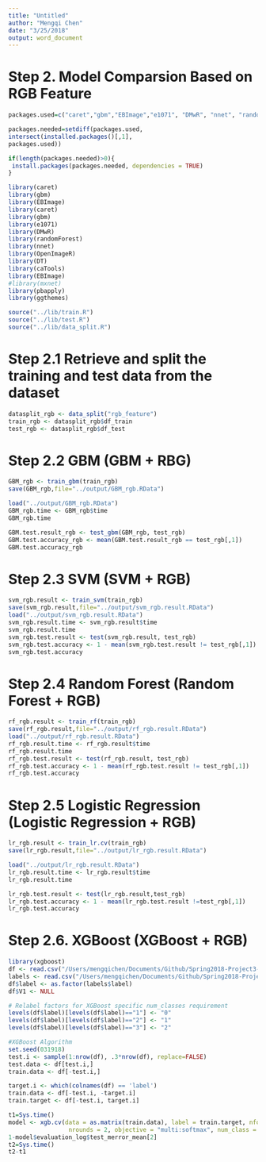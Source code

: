 ```yaml
---
title: "Untitled"
author: "Mengqi Chen"
date: "3/25/2018"
output: word_document
---
```

# Step 2. Model Comparsion Based on RGB Feature

```r
packages.used=c("caret","gbm","EBImage","e1071", "DMwR", "nnet", "randomForest","OpenImageR","DT", "caTools","mxnet", "pbapply", "ggthemes")

packages.needed=setdiff(packages.used,
intersect(installed.packages()[,1],
packages.used))

if(length(packages.needed)>0){
 install.packages(packages.needed, dependencies = TRUE)
}

library(caret)
library(gbm)
library(EBImage)
library(caret)
library(gbm)
library(e1071)
library(DMwR)
library(randomForest)
library(nnet)
library(OpenImageR)
library(DT)
library(caTools)
library(EBImage)
#library(mxnet)
library(pbapply)
library(ggthemes)

source("../lib/train.R")
source("../lib/test.R")
source("../lib/data_split.R")
```

# Step 2.1 Retrieve and split the training and test data from the dataset

```r
datasplit_rgb <- data_split("rgb_feature")
train_rgb <- datasplit_rgb$df_train
test_rgb <- datasplit_rgb$df_test
```

# Step 2.2 GBM (GBM + RBG)

```r
GBM_rgb <- train_gbm(train_rgb)
save(GBM_rgb,file="../output/GBM_rgb.RData")

load("../output/GBM_rgb.RData")
GBM_rgb.time <- GBM_rgb$time
GBM_rgb.time

GBM.test.result_rgb <- test_gbm(GBM_rgb, test_rgb)
GBM.test.accuracy_rgb <- mean(GBM.test.result_rgb == test_rgb[,1])
GBM.test.accuracy_rgb
```

# Step 2.3 SVM (SVM + RGB)

```r
svm_rgb.result <- train_svm(train_rgb)
save(svm_rgb.result,file="../output/svm_rgb.result.RData")
load("../output/svm_rgb.result.RData")
svm_rgb.result.time <- svm_rgb.result$time
svm_rgb.result.time
svm_rgb.test.result <- test(svm_rgb.result, test_rgb)
svm_rgb.test.accuracy <- 1 - mean(svm_rgb.test.result != test_rgb[,1])
svm_rgb.test.accuracy
```

# Step 2.4 Random Forest (Random Forest + RGB)

```r
rf_rgb.result <- train_rf(train_rgb)
save(rf_rgb.result,file="../output/rf_rgb.result.RData")
load("../output/rf_rgb.result.RData")
rf_rgb.result.time <- rf_rgb.result$time
rf_rgb.result.time
rf_rgb.test.result <- test(rf_rgb.result, test_rgb)
rf_rgb.test.accuracy <- 1 - mean(rf_rgb.test.result != test_rgb[,1])
rf_rgb.test.accuracy
```

# Step 2.5 Logistic Regression (Logistic Regression + RGB)

```r
lr_rgb.result <- train_lr.cv(train_rgb)
save(lr_rgb.result,file="../output/lr_rgb.result.RData")

load("../output/lr_rgb.result.RData")
lr_rgb.result.time <- lr_rgb.result$time
lr_rgb.result.time

lr_rgb.test.result <- test(lr_rgb.result,test_rgb)
lr_rgb.test.accuracy <- 1 - mean(lr_rgb.test.result !=test_rgb[,1])
lr_rgb.test.accuracy
```

# Step 2.6. XGBoost (XGBoost + RGB)

```r
library(xgboost)
df <- read.csv("/Users/mengqichen/Documents/Github/Spring2018-Project3-Group6/output/rgb_feature.csv", header=FALSE)
labels <- read.csv("/Users/mengqichen/Documents/Github/Spring2018-Project3-Group6/data/label_train.csv")
df$label <- as.factor(labels$label)
df$V1 <- NULL

# Relabel factors for XGBoost specific num_classes requirement
levels(df$label)[levels(df$label)=="1"] <- "0"
levels(df$label)[levels(df$label)=="2"] <- "1"
levels(df$label)[levels(df$label)=="3"] <- "2"

#XGBoost Algorithm
set.seed(031918)
test.i <- sample(1:nrow(df), .3*nrow(df), replace=FALSE)
test.data <- df[test.i,]
train.data <- df[-test.i,]

target.i <- which(colnames(df) == 'label')
train.data <- df[-test.i, -target.i]
train.target <- df[-test.i, target.i]

t1=Sys.time()
model <- xgb.cv(data = as.matrix(train.data), label = train.target, nfold=10,
                 nrounds = 2, objective = "multi:softmax", num_class = 4)
1-model$evaluation_log$test_merror_mean[2]
t2=Sys.time()
t2-t1
```

